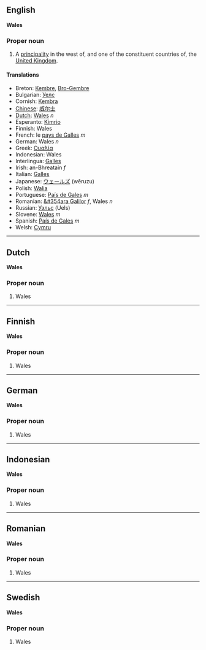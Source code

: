 ==English==
'''Wales'''

===Proper noun===

#A [[principality]] in the west of, and one of the constituent countries of, the [[United Kingdom]].

====Translations====

*Breton: [[Kembre]], [[Bro-Gembre]]
*Bulgarian: [[Уелс]]
*Cornish: [[Kembra]]
*[[Chinese]]: [[威尔士]]
*[[Dutch]]: [[Wales]] ''n''
*Esperanto: [[Kimrio]]
*Finnish: Wales
*French:  le [[pays de Galles]] ''m''
*German: Wales ''n''
*Greek: [[Ουαλία|&Omicron;&upsilon;&alpha;&lambda;&#0943;&alpha;]]
*Indonesian:  Wales
*Interlingua: [[Galles]]
*Irish: an-Bhreatain ''f''
*Italian: [[Galles]]
*Japanese:  [[ウェールズ]] (wēruzu)
*Polish: [[Walia]]
*Portuguese: [[País de Gales]] ''m''
*Romanian: [[&#354ara Galilor]] ''f'', Wales ''n''
*Russian: [[Уэльс]] (Uels)
*Slovene: [[Wales]] ''m''
*Spanish: [[País de Gales]] ''m''
*Welsh: [[Cymru]]

----
==Dutch==
'''Wales'''

===Proper noun===

#Wales

----
==Finnish==
'''Wales'''

===Proper noun===

#Wales
----
==German==
'''Wales'''

===Proper noun===

#Wales
----
==Indonesian==
'''Wales'''

===Proper noun===

#Wales
----
==Romanian==
'''Wales'''

===Proper noun===

#Wales
----
==Swedish==
'''Wales'''

===Proper noun===

#Wales
